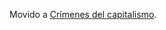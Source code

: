{{header|1=Crímenes del capitalismo}}

Movido a [https://15mpedia.org/wiki/Cr%C3%ADmenes_del_capitalismo Crímenes del capitalismo].

<!--

Operación Cóndor

https://15mpedia.org/wiki/Operaci%C3%B3n_C%C3%B3ndor
https://www.ecured.cu/Operaci%C3%B3n_C%C3%B3ndor

=== Argentina ===

     w:Proceso de Reorganización Nacional
        w:Desaparecidos durante el Proceso de Reorganización Nacional
        w:Anexo:Comunistas argentinos asesinados o detenidos-desaparecidos entre 1974 y 1979 

https://www.bbc.com/mundo/noticias-america-latina-42175523
https://www.bbc.com/mundo/noticias-america-latina-45265981

=== Uruguay ===

     Dictadura cívico-militar en Uruguay: Anexo:Detenidos desaparecidos de Uruguay 

=== India ===

https://www.bbc.com/mundo/noticias/2014/07/140711_trabajo_forzado_india_ac

-->

{{historia}}
{{footer}}
